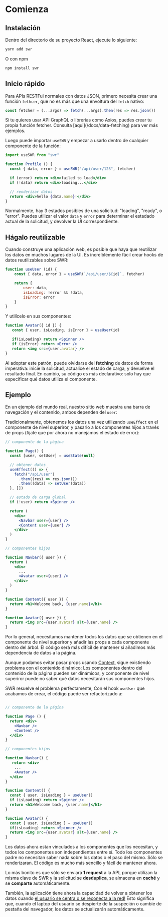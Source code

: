 
# Comienza

## Instalación

Dentro del directorio de su proyecto React, ejecute lo siguiente:

```bash
yarn add swr
```

O con npm

```bash
npm install swr
```

## Inicio rápido

Para APIs RESTFul normales con datos JSON, primero necesita crear una función `fethcer`, que no es más que una envoltura
del `fetch` nativo:

```jsx
const fetcher = (...args) => fetch(...args).then(res => res.json())
```

<Callout emoji="💡">
    Si tu quieres usar API GraphQL o librerías como Axios, puedes crear tu propia función fetcher. Consulta
    [aqui](/docs/data-fetching) para ver más ejemplos.
</Callout>

Luego puede importar `useSWR` y empezar a usarlo dentro de cualquier componente de la función:

```jsx
import useSWR from "swr"

function Profile () {
  const { data, error } = useSWR("/api/user/123", fetcher)

  if (error) return <div>failed to load</div>
  if (!data) return <div>loading...</div>

  // renderizar datos
  return <div>hello {data.name}!</div>
}
```

Normalmente, hay 3 estados posibles de una solicitud: "loading", "ready", o "error". Puedes utilizar el valor
`data` y `error` para determinar el estadado actual de la solicitud, y devolver la UI correspondiente.

## Hágalo reutilizable

Cuando construye una aplicación web, es posible que haya que reutilizar los datos en muchos lugares de la UI.
Es increíblemente fácil crear hooks de datos reutilizables sobre SWR:

```jsx
function useUser (id) {
    const { data, error } = useSWR(`/api/user/${id}`, fetcher)

    return {
        user: data,
        isLoading: !error && !data,
        isError: error
    }
}
```

Y utilícelo en sus componentes:

```jsx
function Avatar({ id }) {
   const { user, isLoading, isError } = useUser(id)

   if(isLoading) return <Spinner />
   if (isError) return <Error />
   return <img src={user.avatar} />
}
```

Al adoptar este patrón, puede olvidarse del **fetching** de datos de forma imperativa: inicie la solicitud,
actualice el estado de carga, y devuelve el resultado final. En cambio, su código es más declarativo: solo hay
que especificar qué datos utiliza el componente.

## Ejemplo

En un ejemplo del mundo real, nuestro sitio web muestra una barra de navegación y el contenido,
ambos dependen del `user`:


<div className="mt-8">
  <Welcome/>
</div>

Tradicionalmente, obtenemos los datos una vez utilizando `useEffect` en el componente de nivel superiror, y pasarlo a los componentes hijos
a través de props (fíjate que por ahora no manejamos el estado de error):

```jsx {7-11,17,18,27}
// componente de la página

function Page() {
  const [user, setUser] = useState(null)

  // obtener datos
  useEffect(() => {
    fetch("/api/user")
      .then((res) => res.json())
      .then((data) => setUser(data))
  }, [])

  // estado de carga global
  if (!user) return <Spinner />

  return (
    <div>
      <Navbar user={user} />
      <Content user={user} />
    </div>
  )
}

// componentes hijos

function Navbar({ user }) {
  return (
    <div>
      ...
      <Avatar user={user} />
    </div>
  )
}

function Content({ user }) {
  return <h1>Welcome back, {user.name}</h1>
}

function Avatar({ user }) {
  return <img src={user.avatar} alt={user.name} />
}
```

Por lo general, necesitamos mantener todos los datos que se obtienen en el componente de nivel superiror y
añadir las props a cada componente dentro del árbol. El código será más difícil de mantener si añadimos más
dependencia de datos a la página.

Aunque podamos evitar pasar props usando [Context](https://reactjs.org/docs/context.html), sigue existiendo problema con el contenido dinámico:
Los componentes dentro del contenido de la página pueden ser dinámicos, y componente de nivel superiror puede no saber qué datos necesitarán sus componentes hijos.

SWR resuelve el problema perfectamente, Con el hook `useUser` que acabamos de crear, el código puede ser refactorizado a:

```jsx {20,26}

// componente de la página

function Page () {
  return <div>
    <Navbar />
    <Content />
  </div>
}

// componentes hijos

function Navbar() {
   return <div>
    ...
    <Avatar />
  </div>
}

function Content() {
  const { user, isLoading } = useUser()
  if (isLoading) return <Spinner />
  return <h1>Welcome back, {user.name}</h1>
}

function Avatar() {
  const { user, isLoading } = useUser()
  if(isLoading) return <Spinner />
  return <img src={user.avatar} alt={user.name} />
}
```

Los datos ahora estan vinculados a los componentes que los necesitan, y todos los componentes son independientes entre sí.
Todo los componentes padre no necesitan saber nada sobre los datos o el paso del mismo. Sólo se renderizaran. El código es mucho
más sencillo y fácil de mantener ahora.

Lo más bonito es que sólo se enviará **1 request** a la API, porque utilizan la misma clave de SWR y la solicitud se **desduplica**,
se almacena en **caché** y se **comparte** automáticamente.

También, la aplicación tiene ahora la capacidad de volver a obtener los datos cuando [el usuario se centra o se reconecta a la red!](/docs/revalidation)
Esto significa que, cuando el laptop del usuario se despierte de la suspeción o cambie de pestaña del navegador, los datos se actualizarán automáticamente.
